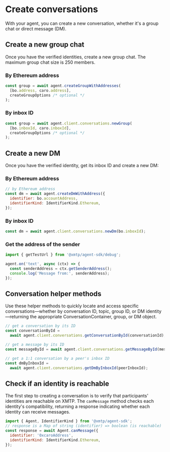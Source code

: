 # Create conversations

With your agent, you can create a new conversation, whether it's a group chat or direct message (DM).

## Create a new group chat

Once you have the verified identities, create a new group chat. The maximum group chat size is 250 members.

### By Ethereum address

```js [Node]
const group = await agent.createGroupWithAddresses(
  [bo.address, caro.address],
  createGroupOptions /* optional */
);
```

### By inbox ID

```js [Node]
const group = await agent.client.conversations.newGroup(
  [bo.inboxId, caro.inboxId],
  createGroupOptions /* optional */
);
```

## Create a new DM

Once you have the verified identity, get its inbox ID and create a new DM:

### By Ethereum address

```js [Node]
// by Ethereum address
const dm = await agent.createDmWithAddress({
  identifier: bo.accountAddress,
  identifierKind: IdentifierKind.Ethereum,
});
```

### By inbox ID

```js [Node]
const dm = await agent.client.conversations.newDm(bo.inboxId);
```

### Get the address of the sender

```ts [Node]
import { getTestUrl } from '@xmtp/agent-sdk/debug';

agent.on('text', async (ctx) => {
  const senderAddress = ctx.getSenderAddress();
  console.log('Message from:', senderAddress);
});
```

## Conversation helper methods

Use these helper methods to quickly locate and access specific conversations—whether by conversation ID, topic, group ID, or DM identity—returning the appropriate ConversationContainer, group, or DM object.

```js [Node]
// get a conversation by its ID
const conversationById =
  await agent.client.conversations.getConversationById(conversationId);

// get a message by its ID
const messageById = await agent.client.conversations.getMessageById(messageId);

// get a 1:1 conversation by a peer's inbox ID
const dmByInboxId =
  await agent.client.conversations.getDmByInboxId(peerInboxId);
```

## Check if an identity is reachable

The first step to creating a conversation is to verify that participants' identities are reachable on XMTP. The `canMessage` method checks each identity's compatibility, returning a response indicating whether each identity can receive messages.

```js [Node]
import { Agent, IdentifierKind } from '@xmtp/agent-sdk';
// response is a Map of string (identifier) => boolean (is reachable)
const response = await Agent.canMessage({
  identifier: '0xcaroAddress',
  identifierKind: IdentifierKind.Ethereum,
});
```
